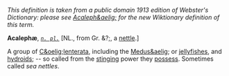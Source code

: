 ''This definition is taken from a public domain 1913 edition of Webster's Dictionary: please see [[Acaleph&aelig;]] for the new Wiktionary definition of this term.''

'''Acaleph&aelig;''', ''<code>[[n. pl. (part of speech)|n. pl.]]</code>'' [NL., from Gr. &?;, a [[nettle]].]

A group of [[C&oelig;lenterata]], including the [[Medus&aelig]]; or [[jellyfishes]], and [[hydroids]]; -- so called from the [[stinging]] power they [[possess]]. Sometimes called ''sea nettles''.